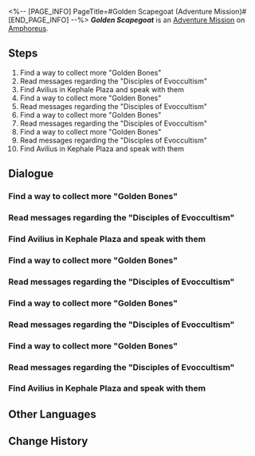 <%-- [PAGE_INFO]
PageTitle=#Golden Scapegoat (Adventure Mission)#
[END_PAGE_INFO] --%>
{{Stub|Dialogue.}}
{{Mission Infobox
|id            = 4015901
|title         = Golden Scapegoat
|image         = <!--Mission Golden Scapegoat (Adventure Mission).png-->
|type          = Adventure
|event_name    = 
|chapter       = 
|requirements  = [[Trailblaze Mission]] ''[[Distant Travelers, Listen to this World's Prayer]]'' completed
|summary       = <!--official mission summary from Fate's Atlas-->
|characters    = Avilius; Trailblazer
|startLocation = [[Amphoreus]] - [["Eternal Holy City" Okhema]]
|world         = Amphoreus
|area          = "Eternal Holy City" Okhema
|prev          = 
|next          = 
|rewards       = Credit*5,000
}}
'''''Golden Scapegoat''''' is an [[Adventure Mission]] on [[Amphoreus]].

==Steps==
# Find a way to collect more "Golden Bones"
# Read messages regarding the "Disciples of Evoccultism"
# Find Avilius in Kephale Plaza and speak with them
# Find a way to collect more "Golden Bones"
# Read messages regarding the "Disciples of Evoccultism"
# Find a way to collect more "Golden Bones"
# Read messages regarding the "Disciples of Evoccultism"
# Find a way to collect more "Golden Bones"
# Read messages regarding the "Disciples of Evoccultism"
# Find Avilius in Kephale Plaza and speak with them

<!--
==Gameplay Notes==

--><!--
==Trial Character==

-->
==Dialogue==
{{Stub Dialogue}}
{{Mission Description|type=adventure|location="Eternal Holy City" Okhema|The world of Amphoreus left behind a number of relics that seem to defy common sense &mdash; "The Golden Scapegoat" being one of them. Curious, you attempted to unravel its secret, but it seems this has quickly become a whole separate issue...}}
{{Dialogue End}}

===Find a way to collect more "Golden Bones"{{subst:void|<!--401590117-->}}===
{{Dialogue Start}}
:{{tx}}
{{Dialogue End}}

===Read messages regarding the "Disciples of Evoccultism"{{subst:void|<!--401590104-->}}===
{{Dialogue Start}}
:{{tx}}
{{Dialogue End}}

===Find Avilius in Kephale Plaza and speak with them{{subst:void|<!--401590105-->}}===
{{Dialogue Start}}
:{{tx}}
{{Dialogue End}}

===Find a way to collect more "Golden Bones"{{subst:void|<!--401590118-->}}===
{{Dialogue Start}}
:{{tx}}
{{Dialogue End}}

===Read messages regarding the "Disciples of Evoccultism"{{subst:void|<!--401590108-->}}===
{{Dialogue Start}}
:{{tx}}
{{Dialogue End}}

===Find a way to collect more "Golden Bones"{{subst:void|<!--401590119-->}}===
{{Dialogue Start}}
:{{tx}}
{{Dialogue End}}

===Read messages regarding the "Disciples of Evoccultism"{{subst:void|<!--401590110-->}}===
{{Dialogue Start}}
:{{tx}}
{{Dialogue End}}

===Find a way to collect more "Golden Bones"{{subst:void|<!--401590120-->}}===
{{Dialogue Start}}
:{{tx}}
{{Dialogue End}}

===Read messages regarding the "Disciples of Evoccultism"{{subst:void|<!--401590112-->}}===
{{Dialogue Start}}
:{{tx}}
{{Dialogue End}}

===Find Avilius in Kephale Plaza and speak with them{{subst:void|<!--401590113-->}}===
{{Dialogue Start}}
:{{tx}}
{{Dialogue End}}

==Other Languages==
{{Other Languages
|en   = Golden Scapegoat
|zhs  = 黄金替罪羊
|zht  = 黃金替罪羔羊
|ja   = 黄金のスケープゴート
|ko   = 황금 희생양
|es   = Chivo expiatorio dorado
|fr   = Bouc émissaire doré
|ru   = Золотое руно отпущения
|th   = แพะรับบาปทองคำ
|vi   = Con Dê Gánh Tội Vàng
|de   = Goldener Sündenbock
|id   = Kambing Hitam Emas
|pt   = Bode Expiatório Dourado
}}

==Change History==
{{Change History|3.0}}

